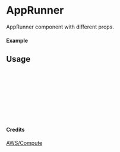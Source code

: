 
<Meta of={AppRunner} title="AWS/Compute/AppRunner" />

# AppRunner

AppRunner component with different props.

#### Example

<Canvas of={AppRunner.Primary} />

## Usage

```ts
import { AppRunner } from "yadl-ui";

const Example = () => {
  return (
      <AppRunner />
  );
};

export default Example;
```

#### Credits
[AWS/Compute](https://aws-icons.com/)
